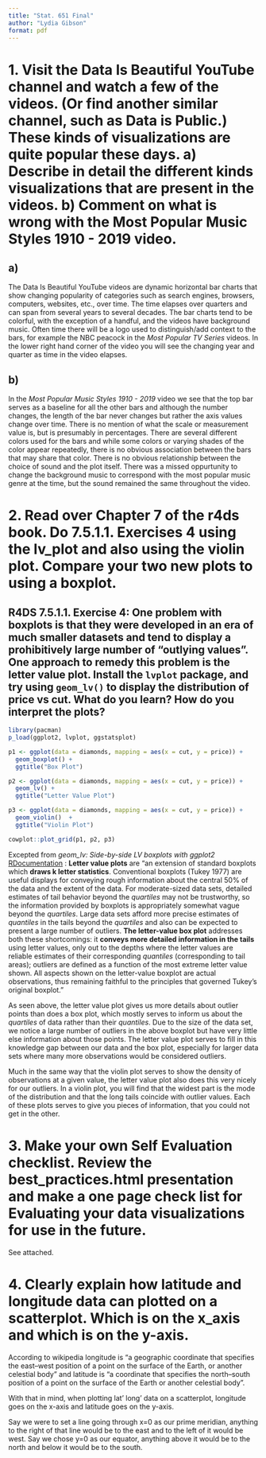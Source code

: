 ```yaml
---
title: "Stat. 651 Final"
author: "Lydia Gibson"
format: pdf
---
```


# 1. Visit the Data Is Beautiful YouTube channel and watch a few of the videos. (Or find another similar channel, such as Data is Public.) These kinds of visualizations are quite popular these days. a) Describe in detail the different kinds visualizations that are present in the videos. b) Comment on what is wrong with the Most Popular Music Styles 1910 - 2019 video.

## a)

The Data Is Beautiful YouTube videos are dynamic horizontal bar charts that show changing popularity of categories such as search engines, browsers, computers, websites, etc., over time. The time elapses over quarters and can span from several years to several decades. The bar charts tend to be colorful, with the exception of a handful, and the videos have background music. Often time there will be a logo used to distinguish/add context to the bars, for example the NBC peacock in the *Most Popular TV Series* videos. In the lower right hand corner of the video you will see the changing year and quarter as time in the video elapses.

## b)

In the *Most Popular Music Styles 1910 - 2019* video we see that the top bar serves as a baseline for all the other bars and although the number changes, the length of the bar never changes but rather the axis values change over time. There is no mention of what the scale or measurement value is, but is presumably in percentages. There are several different colors used for the bars and while some colors or varying shades of the color appear repeatedly, there is no obvious association between the bars that may share that color. There is no obvious relationship between the choice of sound and the plot itself. There was a missed oppurtunity to change the background music to correspond with the most popular music genre at the time, but the sound remained the same throughout the video.

# 2. Read over Chapter 7 of the r4ds book. Do 7.5.1.1. Exercises 4 using the lv_plot and also using the violin plot. Compare your two new plots to using a boxplot.

## R4DS 7.5.1.1. Exercise 4: One problem with boxplots is that they were developed in an era of much smaller datasets and tend to display a prohibitively large number of "outlying values". One approach to remedy this problem is the letter value plot. Install the `lvplot` package, and try using `geom_lv()` to display the distribution of price vs cut. What do you learn? How do you interpret the plots?

```r
library(pacman)
p_load(ggplot2, lvplot, ggstatsplot)
```

```r
p1 <- ggplot(data = diamonds, mapping = aes(x = cut, y = price)) +
  geom_boxplot() +
  ggtitle("Box Plot")

p2 <- ggplot(data = diamonds, mapping = aes(x = cut, y = price)) +
  geom_lv() +
  ggtitle("Letter Value Plot")

p3 <- ggplot(data = diamonds, mapping = aes(x = cut, y = price)) +
  geom_violin()  +
  ggtitle("Violin Plot")

cowplot::plot_grid(p1, p2, p3)
```

Excepted from *geom_lv: Side-by-side LV boxplots with ggplot2* [RDocumentation](https://www.rdocumentation.org/packages/lvplot/versions/0.2.1/topics/geom_lv) : **Letter value plots** are "an extension of standard boxplots which **draws k letter statistics**. Conventional boxplots (Tukey 1977) are useful displays for conveying rough information about the central 50% of the data and the extent of the data. For moderate-sized data sets, detailed estimates of tail behavior beyond the *quartiles* may not be trustworthy, so the information provided by boxplots is appropriately somewhat vague beyond the *quartiles*. Large data sets afford more precise estimates of *quantiles* in the tails beyond the *quartiles* and also can be expected to present a large number of outliers. **The letter-value box plot** addresses both these shortcomings: it **conveys more detailed information in the tails** using letter values, only out to the depths where the letter values are reliable estimates of their corresponding *quantiles* (corresponding to tail areas); outliers are defined as a function of the most extreme letter value shown. All aspects shown on the letter-value boxplot are actual observations, thus remaining faithful to the principles that governed Tukey's original boxplot."

As seen above, the letter value plot gives us more details about outlier points than does a box plot, which mostly serves to inform us about the *quartiles* of data rather than their *quantiles*. Due to the size of the data set, we notice a large number of outliers in the above boxplot but have very little else information about those points. The letter value plot serves to fill in this knowledge gap between our data and the box plot, especially for larger data sets where many more observations would be considered outliers.

Much in the same way that the violin plot serves to show the density of observations at a given value, the letter value plot also does this very nicely for our outliers. In a violin plot, you will find that the widest part is the mode of the distribution and that the long tails coincide with outlier values. Each of these plots serves to give you pieces of information, that you could not get in the other.

# 3. Make your own Self Evaluation checklist. Review the best_practices.html presentation and make a one page check list for Evaluating your data visualizations for use in the future.

See attached.

# 4. Clearly explain how latitude and longitude data can plotted on a scatterplot. Which is on the x_axis and which is on the y-axis.

According to wikipedia longitude is "a geographic coordinate that specifies the east--west position of a point on the surface of the Earth, or another celestial body" and latitude is "a coordinate that specifies the north--south position of a point on the surface of the Earth or another celestial body".

With that in mind, when plotting lat' long' data on a scatterplot, longitude goes on the x-axis and latitude goes on the y-axis.

Say we were to set a line going through x=0 as our prime meridian, anything to the right of that line would be to the east and to the left of it would be west. Say we chose y=0 as our equator, anything above it would be to the north and below it would be to the south.
